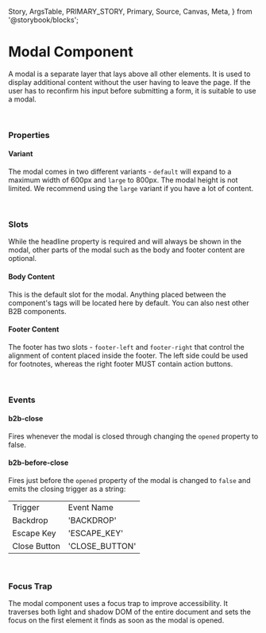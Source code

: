   Story,
  ArgsTable,
  PRIMARY_STORY,
  Primary,
  Source,
  Canvas,
  Meta,
} from '@storybook/blocks';


<Meta of={ModalStories} />

# Modal Component

<Canvas columns={3} withSource="open" withToolbar={false}>
  <Story id="components-status-feedback-modal--story-010-backdrop-dismiss" />
</Canvas>

A modal is a separate layer that lays above all other elements. It is used to display additional content without the user having to leave the page. If the user has to reconfirm his input before submitting a form, it is suitable to use a modal.

<br />

### Properties

<ArgsTable story={PRIMARY_STORY} />

#### Variant

The modal comes in two different variants - `default` will expand to a maximum width of 600px and `large`
to 800px. The modal height is not limited. We recommend using the `large` variant if you have a lot of content.

<br />

### Slots

While the headline property is required and will always be shown in the modal, other parts of the modal such as the body and footer
content are optional.

#### Body Content

This is the default slot for the modal. Anything placed between the component's tags will be located here by default. You can also
nest other B2B components.

#### Footer Content

The footer has two slots - `footer-left` and `footer-right` that control the alignment of content placed inside the footer.
The left side could be used for footnotes, whereas the right footer MUST contain action buttons.

<br />

### Events

#### b2b-close

Fires whenever the modal is closed through changing the `opened` property to false.

#### b2b-before-close

Fires just before the `opened` property of the modal is changed to `false` and emits
the closing trigger as a string:

<table>
  <tr>
    <td>Trigger</td>
    <td>Event Name</td>
  </tr>
  <tr>
    <td>Backdrop</td>
    <td>&#39;BACKDROP&#39;</td>
  </tr>
  <tr>
    <td>Escape Key</td>
    <td>&#39;ESCAPE_KEY&#39;</td>
  </tr>
  <tr>
    <td>Close Button</td>
    <td>&#39;CLOSE_BUTTON&#39;</td>
  </tr>
</table>

<br />

### Focus Trap

The modal component uses a focus trap to improve accessibility. It traverses both light and shadow DOM
of the entire document and sets the focus on the first element it finds as soon as the modal is opened.
